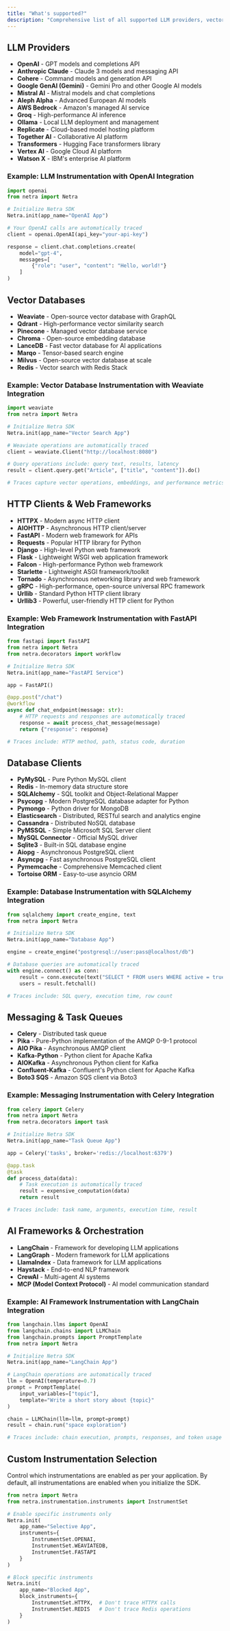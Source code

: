 ```yaml
---
title: "What's supported?"
description: "Comprehensive list of all supported LLM providers, vector databases, HTTP clients, and frameworks"
---
```


## LLM Providers

- **OpenAI** - GPT models and completions API
- **Anthropic Claude** - Claude 3 models and messaging API
- **Cohere** - Command models and generation API
- **Google GenAI (Gemini)** - Gemini Pro and other Google AI models
- **Mistral AI** - Mistral models and chat completions
- **Aleph Alpha** - Advanced European AI models
- **AWS Bedrock** - Amazon's managed AI service
- **Groq** - High-performance AI inference
- **Ollama** - Local LLM deployment and management
- **Replicate** - Cloud-based model hosting platform
- **Together AI** - Collaborative AI platform
- **Transformers** - Hugging Face transformers library
- **Vertex AI** - Google Cloud AI platform
- **Watson X** - IBM's enterprise AI platform

### Example: LLM Instrumentation with OpenAI Integration

<CodeGroup>

```python Python
import openai
from netra import Netra

# Initialize Netra SDK
Netra.init(app_name="OpenAI App")

# Your OpenAI calls are automatically traced
client = openai.OpenAI(api_key="your-api-key")

response = client.chat.completions.create(
    model="gpt-4",
    messages=[
        {"role": "user", "content": "Hello, world!"}
    ]
)
```

</CodeGroup>

## Vector Databases

- **Weaviate** - Open-source vector database with GraphQL
- **Qdrant** - High-performance vector similarity search
- **Pinecone** - Managed vector database service
- **Chroma** - Open-source embedding database
- **LanceDB** - Fast vector database for AI applications
- **Marqo** - Tensor-based search engine
- **Milvus** - Open-source vector database at scale
- **Redis** - Vector search with Redis Stack

### Example: Vector Database Instrumentation with Weaviate Integration

<CodeGroup>

```python Python
import weaviate
from netra import Netra

# Initialize Netra SDK
Netra.init(app_name="Vector Search App")

# Weaviate operations are automatically traced
client = weaviate.Client("http://localhost:8080")

# Query operations include: query text, results, latency
result = client.query.get("Article", ["title", "content"]).do()

# Traces capture vector operations, embeddings, and performance metrics
```

</CodeGroup>

## HTTP Clients & Web Frameworks

- **HTTPX** - Modern async HTTP client
- **AIOHTTP** - Asynchronous HTTP client/server
- **FastAPI** - Modern web framework for APIs
- **Requests** - Popular HTTP library for Python
- **Django** - High-level Python web framework
- **Flask** - Lightweight WSGI web application framework
- **Falcon** - High-performance Python web framework
- **Starlette** - Lightweight ASGI framework/toolkit
- **Tornado** - Asynchronous networking library and web framework
- **gRPC** - High-performance, open-source universal RPC framework
- **Urllib** - Standard Python HTTP client library
- **Urllib3** - Powerful, user-friendly HTTP client for Python

### Example: Web Framework Instrumentation with FastAPI Integration

<CodeGroup>

```python Python
from fastapi import FastAPI
from netra import Netra
from netra.decorators import workflow

# Initialize Netra SDK
Netra.init(app_name="FastAPI Service")

app = FastAPI()

@app.post("/chat")
@workflow
async def chat_endpoint(message: str):
    # HTTP requests and responses are automatically traced
    response = await process_chat_message(message)
    return {"response": response}

# Traces include: HTTP method, path, status code, duration
```

</CodeGroup>

## Database Clients

- **PyMySQL** - Pure Python MySQL client
- **Redis** - In-memory data structure store
- **SQLAlchemy** - SQL toolkit and Object-Relational Mapper
- **Psycopg** - Modern PostgreSQL database adapter for Python
- **Pymongo** - Python driver for MongoDB
- **Elasticsearch** - Distributed, RESTful search and analytics engine
- **Cassandra** - Distributed NoSQL database
- **PyMSSQL** - Simple Microsoft SQL Server client
- **MySQL Connector** - Official MySQL driver
- **Sqlite3** - Built-in SQL database engine
- **Aiopg** - Asynchronous PostgreSQL client
- **Asyncpg** - Fast asynchronous PostgreSQL client
- **Pymemcache** - Comprehensive Memcached client
- **Tortoise ORM** - Easy-to-use asyncio ORM

### Example: Database Instrumentation with SQLAlchemy Integration

<CodeGroup>

```python Python
from sqlalchemy import create_engine, text
from netra import Netra

# Initialize Netra SDK
Netra.init(app_name="Database App")

engine = create_engine("postgresql://user:pass@localhost/db")

# Database queries are automatically traced
with engine.connect() as conn:
    result = conn.execute(text("SELECT * FROM users WHERE active = true"))
    users = result.fetchall()

# Traces include: SQL query, execution time, row count
```

</CodeGroup>

## Messaging & Task Queues

- **Celery** - Distributed task queue
- **Pika** - Pure-Python implementation of the AMQP 0-9-1 protocol
- **AIO Pika** - Asynchronous AMQP client
- **Kafka-Python** - Python client for Apache Kafka
- **AIOKafka** - Asynchronous Python client for Kafka
- **Confluent-Kafka** - Confluent's Python client for Apache Kafka
- **Boto3 SQS** - Amazon SQS client via Boto3

### Example: Messaging Instrumentation with Celery Integration

<CodeGroup>

```python Python
from celery import Celery
from netra import Netra
from netra.decorators import task

# Initialize Netra SDK
Netra.init(app_name="Task Queue App")

app = Celery('tasks', broker='redis://localhost:6379')

@app.task
@task
def process_data(data):
    # Task execution is automatically traced
    result = expensive_computation(data)
    return result

# Traces include: task name, arguments, execution time, result
```

</CodeGroup>

## AI Frameworks & Orchestration

- **LangChain** - Framework for developing LLM applications
- **LangGraph** - Modern framework for LLM applications
- **LlamaIndex** - Data framework for LLM applications
- **Haystack** - End-to-end NLP framework
- **CrewAI** - Multi-agent AI systems
- **MCP (Model Context Protocol)** - AI model communication standard

### Example: AI Framework Instrumentation with LangChain Integration

<CodeGroup>

```python Python
from langchain.llms import OpenAI
from langchain.chains import LLMChain
from langchain.prompts import PromptTemplate
from netra import Netra

# Initialize Netra SDK
Netra.init(app_name="LangChain App")

# LangChain operations are automatically traced
llm = OpenAI(temperature=0.7)
prompt = PromptTemplate(
    input_variables=["topic"],
    template="Write a short story about {topic}"
)

chain = LLMChain(llm=llm, prompt=prompt)
result = chain.run("space exploration")

# Traces include: chain execution, prompts, responses, and token usage
```

</CodeGroup>

## Custom Instrumentation Selection

Control which instrumentations are enabled as per your application. By default, all instrumentations are enabled when you initialize the SDK.

<CodeGroup>

```python Python
from netra import Netra
from netra.instrumentation.instruments import InstrumentSet

# Enable specific instruments only
Netra.init(
    app_name="Selective App",
    instruments={
        InstrumentSet.OPENAI,
        InstrumentSet.WEAVIATEDB,
        InstrumentSet.FASTAPI
    }
)

# Block specific instruments
Netra.init(
    app_name="Blocked App",
    block_instruments={
        InstrumentSet.HTTPX,  # Don't trace HTTPX calls
        InstrumentSet.REDIS   # Don't trace Redis operations
    }
)
```

</CodeGroup>